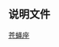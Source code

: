 {{Navbox
|title=[[苍蝇座]]恒星
|bodyclass = hlist
|name=苍蝇座恒星
|state = {{{state|<noinclude>
uncollapsed
</noinclude>}}}
|border={{{border|}}}
|group1=[[拜耳命名法|拜耳命名]]
|list1=
* [[蜜蜂三|α]]
* [[蜜蜂一|β]]
* [[蒼蠅座γ|γ]]
* [[蒼蠅座δ|δ]]
* [[蒼蠅座ε|ε]]
* [[蒼蠅座ζ|ζ<sup>1</sup>]]
* [[蒼蠅座ζ|ζ<sup>2</sup>]]
* [[蒼蠅座η|η]]
* [[蒼蠅座θ|θ]]
* [[蒼蠅座ι|ι<sup>1</sup>]]
* [[蒼蠅座ι|ι<sup>2</sup>]]
* [[海山六|λ]]
* [[蒼蠅座μ|μ]]
|group2=[[鄰近恆星列表|近星]]
|list2=
* [[葛利斯440]]
|group3=其他
|list3=
* [[HD 111232]]<small> ([[HD 111232 b|b]])
|below=
*[[苍蝇座恒星列表]]
}}<noinclude>
==说明文件==
{{Universe navboxes}}
[[分类:按星座分类的恒星模板|苍蝇座]]

</noinclude>